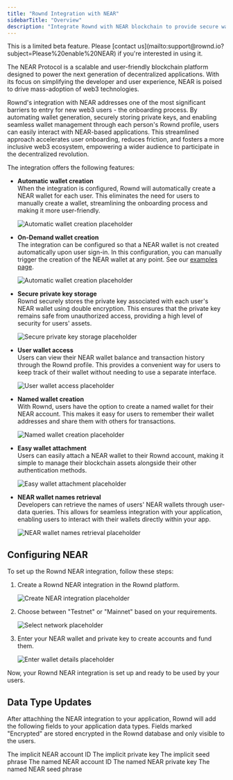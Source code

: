 ```yaml
---
title: "Rownd Integration with NEAR"
sidebarTitle: "Overview"
description: "Integrate Rownd with NEAR blockchain to provide secure wallet management and user-friendly wallet interactions for your users."
---
```


<Note>
This is a limited beta feature. Please [contact us](mailto:support@rownd.io?subject=Please%20enable%20NEAR) if you're interested in using it.
</Note>

The NEAR Protocol is a scalable and user-friendly blockchain platform designed to power the next generation of decentralized applications. With its focus on simplifying the developer and user experience, NEAR is poised to drive mass-adoption of web3 technologies. 

Rownd's integration with NEAR addresses one of the most significant barriers to entry for new web3 users - the onboarding process. By automating wallet generation, securely storing private keys, and enabling seamless wallet management through each person's Rownd profile, users can easily interact with NEAR-based applications. This streamlined approach accelerates user onboarding, reduces friction, and fosters a more inclusive web3 ecosystem, empowering a wider audience to participate in the decentralized revolution.

The integration offers the following features:

- **Automatic wallet creation**<br />
   When the integration is configured, Rownd will automatically create a NEAR wallet for each user. This eliminates the need for users to manually create a wallet, streamlining the onboarding process and making it more user-friendly.  

   ![Automatic wallet creation placeholder](/images/automatic-wallet-creation-placeholder.png)

- **On-Demand wallet creation**<br />
   The integration can be configured so that a NEAR wallet is not created automatically upon user sign-in. In this
   configuration, you can manually trigger the creation of the NEAR wallet at any point. See our [examples page](/configuration/web3/near-examples).

   ![Automatic wallet creation placeholder](/images/on-demand-wallet-creation-placeholder.png)

- **Secure private key storage**<br />
   Rownd securely stores the private key associated with each user's NEAR wallet using double encryption. This ensures that the private key remains safe from unauthorized access, providing a high level of security for users' assets.

   ![Secure private key storage placeholder](/images/secure-private-key-storage-placeholder.png)

- **User wallet access**<br />
   Users can view their NEAR wallet balance and transaction history through the Rownd profile. This provides a convenient way for users to keep track of their wallet without needing to use a separate interface.

   ![User wallet access placeholder](/images/user-wallet-access-placeholder.png)

- **Named wallet creation**<br />
   With Rownd, users have the option to create a named wallet for their NEAR account. This makes it easy for users to remember their wallet addresses and share them with others for transactions.

   ![Named wallet creation placeholder](/images/named-wallet-creation-placeholder.png)

- **Easy wallet attachment**<br />
   Users can easily attach a NEAR wallet to their Rownd account, making it simple to manage their blockchain assets alongside their other authentication methods.

   ![Easy wallet attachment placeholder](/images/easy-wallet-attachment-placeholder.png)

- **NEAR wallet names retrieval**<br />
   Developers can retrieve the names of users' NEAR wallets through user-data queries. This allows for seamless integration with your application, enabling users to interact with their wallets directly within your app.

   ![NEAR wallet names retrieval placeholder](/images/near-wallet-names-retrieval-placeholder.png)

## Configuring NEAR

To set up the Rownd NEAR integration, follow these steps:

1. Create a Rownd NEAR integration in the Rownd platform.

   ![Create NEAR integration placeholder](/images/create-near-integration-placeholder.png)

2. Choose between "Testnet" or "Mainnet" based on your requirements.

   ![Select network placeholder](/images/select-network-placeholder.png)

3. Enter your NEAR wallet and private key to create accounts and fund them.

   ![Enter wallet details placeholder](/images/enter-wallet-details-placeholder.png)

Now, your Rownd NEAR integration is set up and ready to be used by your users.

## Data Type Updates

After attachhing the NEAR integration to your application, Rownd will add the following fields to your application
data types. Fields marked "Encrypted" are stored encrypted in the Rownd database and only visible to the users.

<ParamField path="near_implicit_account_id" type="string">
  The implicit NEAR account ID
</ParamField>
<ParamField path="near_implicit_private_key" type="string (Encrypted)">
  The implicit private key
</ParamField>
<ParamField path="near_implicit_seed_phrase" type="string (Encrypted)">
  The implicit seed phrase
</ParamField>
<ParamField path="near_named_account_id" type="string">
  The named NEAR account ID
</ParamField>
<ParamField path="near_named_private_key" type="string (Encrypted)">
  The named NEAR private key
</ParamField>
<ParamField path="near_named_seed_phrase" type="string (Encrypted)">
  The named NEAR seed phrase
</ParamField>